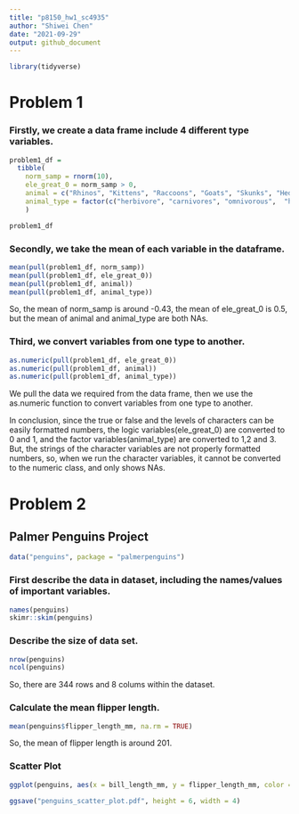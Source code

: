 ```yaml
---
title: "p8150_hw1_sc4935"
author: "Shiwei Chen"
date: "2021-09-29"
output: github_document
---
```


```r
library(tidyverse)
```



# Problem 1

### Firstly, we create a data frame include 4 different type variables.

```r
problem1_df = 
  tibble(
    norm_samp = rnorm(10),
    ele_great_0 = norm_samp > 0,
    animal = c("Rhinos", "Kittens", "Raccoons", "Goats", "Skunks", "Hedgehogs", "Otters", "Giraffes", "Seals", "Fox"),
    animal_type = factor(c("herbivore", "carnivores", "omnivorous",  "herbivore", "omnivorous", "omnivorous", "carnivores", "herbivore", "carnivores", "omnivorous"))
    )

problem1_df
```



### Secondly, we take the mean of each variable in the dataframe.

```r
mean(pull(problem1_df, norm_samp))
mean(pull(problem1_df, ele_great_0))
mean(pull(problem1_df, animal))
mean(pull(problem1_df, animal_type))
```

So, the mean of norm_samp is around -0.43, the mean of ele_great_0 is 0.5, but the mean of animal and animal_type are both NAs.



### Third, we convert variables from one type to another.

```r
as.numeric(pull(problem1_df, ele_great_0))
as.numeric(pull(problem1_df, animal))
as.numeric(pull(problem1_df, animal_type))
```

We pull the data we required from the data frame, then we use the as.numeric function to convert variables from one type to another.

In conclusion, since the true or false and the levels of characters can be easily formatted numbers, the logic variables(ele_great_0) are converted to 0 and 1, and the factor variables(animal_type) are converted to 1,2 and 3. But, the strings of the character variables are not properly formatted numbers, so, when we run the character variables, it cannot be converted to the numeric class, and only shows NAs.





# Problem 2

## Palmer Penguins Project

```r
data("penguins", package = "palmerpenguins")
```



### First describe the data in dataset, including the names/values of important variables.

```r
names(penguins)
skimr::skim(penguins)
```



### Describe the size of data set.

```r
nrow(penguins)
ncol(penguins)
```
So, there are 344 rows and 8 colums within the dataset.



### Calculate the mean flipper length.

```r
mean(penguins$flipper_length_mm, na.rm = TRUE)
```
So, the mean of flipper length is around 201.



### Scatter Plot

```r
ggplot(penguins, aes(x = bill_length_mm, y = flipper_length_mm, color = species)) + geom_point()

ggsave("penguins_scatter_plot.pdf", height = 6, width = 4)
```